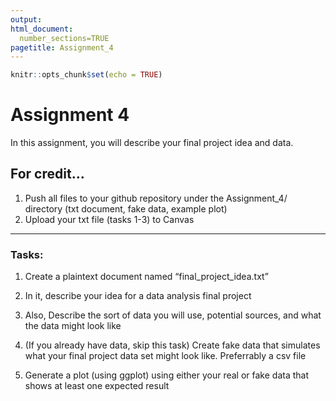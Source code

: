 ---
output: 
html_document:
  number_sections=TRUE
pagetitle: Assignment_4
---

```{r setup, include=FALSE}
knitr::opts_chunk$set(echo = TRUE)
```

# **Assignment 4**

In this assignment, you will describe your final project idea and data.


## **For credit...**

1.  Push all files to your github repository under the Assignment_4/ directory (txt document, fake data, example plot)
2.  Upload your txt file (tasks 1-3) to Canvas

____________


### Tasks:

1.    Create a plaintext document named "final_project_idea.txt"

2.    In it, describe your idea for a data analysis final project

3.    Also, Describe the sort of data you will use, potential sources, and what the data might look like

4.    (If you already have data, skip this task) Create fake data that simulates what your final project data set might look like. Preferrably a csv file

5.    Generate a plot (using ggplot) using either your real or fake data that shows at least one expected result